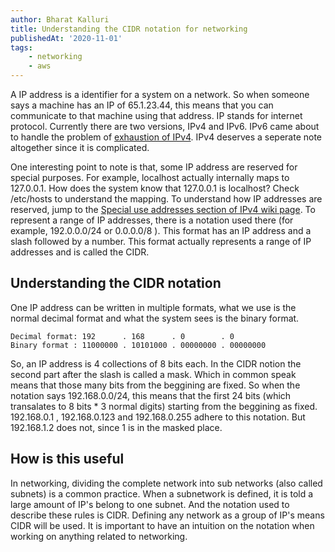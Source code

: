 ```yaml
---
author: Bharat Kalluri
title: Understanding the CIDR notation for networking
publishedAt: '2020-11-01'
tags:
    - networking
    - aws
---
```


A IP address is a identifier for a system on a network. So when someone says a machine has an IP of 65.1.23.44, this means that you can communicate to
that machine using that address. IP stands for internet protocol. Currently there are two versions, IPv4 and IPv6. IPv6 came about to handle the problem
of [exhaustion of IPv4](https://www.wikiwand.com/en/IPv4_address_exhaustion). IPv4 deserves a seperate note altogether since it is complicated.

One interesting point to note is that, some IP address are reserved for special purposes. For example, localhost actually internally maps to 127.0.0.1.
How does the system know that 127.0.0.1 is localhost? Check /etc/hosts to understand the mapping. To understand how IP addresses are reserved, jump to
the [Special use addresses section of IPv4 wiki page](https://www.wikiwand.com/en/IPv4). To represent a range of IP addresses, there is a notation used
there (for example, 192.0.0.0/24 or 0.0.0.0/8 ). This format has an IP address and a slash followed by a number. This format actually represents a
range of IP addresses and is called the CIDR.

## Understanding the CIDR notation

One IP address can be written in multiple formats, what we use is the normal decimal format and what the system sees is the binary format.

```
Decimal format: 192      . 168      . 0        . 0
Binary format : 11000000 . 10101000 . 00000000 . 00000000
```

So, an IP address is 4 collections of 8 bits each. In the CIDR notion the second part after the slash is called a mask. Which in common speak means
that those many bits from the beggining are fixed. So when the notation says 192.168.0.0/24, this means that the first 24 bits (which transalates to
8 bits \* 3 normal digits) starting from the beggining as fixed. 192.168.0.1 , 192.168.0.123 and 192.168.0.255 adhere to this notation. But 192.168.1.2 does not,
since 1 is in the masked place.

## How is this useful

In networking, dividing the complete network into sub networks (also called subnets) is a common practice. When a subnetwork is defined, it is told a large
amount of IP's belong to one subnet. And the notation used to describe these rules is CIDR. Defining any network as a group of IP's means CIDR will be used.
It is important to have an intuition on the notation when working on anything related to networking.
